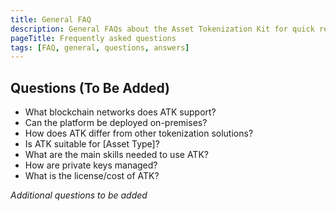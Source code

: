 ```yaml
---
title: General FAQ
description: General FAQs about the Asset Tokenization Kit for quick reference
pageTitle: Frequently asked questions
tags: [FAQ, general, questions, answers]
---
```


## Questions (To Be Added)

- What blockchain networks does ATK support?
- Can the platform be deployed on-premises?
- How does ATK differ from other tokenization solutions?
- Is ATK suitable for [Asset Type]?
- What are the main skills needed to use ATK?
- How are private keys managed?
- What is the license/cost of ATK?

_Additional questions to be added_
